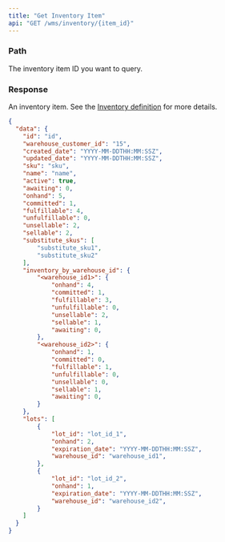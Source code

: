 ```yaml
---
title: "Get Inventory Item"
api: "GET /wms/inventory/{item_id}"
---
```


<Snippet file="headers.mdx" />

### Path

<ParamField path="item_id" type="string" required>
  The inventory item ID you want to query.
</ParamField>

### Response

<ResponseField name="data" type="object">

An inventory item. See the [Inventory definition](/wms-api/inventory/info) for more details.

<Snippet file="inventory.mdx" />

</ResponseField>

<ResponseExample>

```json Response
{
  "data": {
    "id": "id",
    "warehouse_customer_id": "15",
    "created_date": "YYYY-MM-DDTHH:MM:SSZ",
    "updated_date": "YYYY-MM-DDTHH:MM:SSZ",
    "sku": "sku",
    "name": "name",
    "active": true,
    "awaiting": 0,
    "onhand": 5,
    "committed": 1,
    "fulfillable": 4,
    "unfulfillable": 0,
    "unsellable": 2,
    "sellable": 2,
    "substitute_skus": [
        "substitute_sku1",
        "substitute_sku2"
    ],
    "inventory_by_warehouse_id": {
        "<warehouse_id1>": {
            "onhand": 4,
            "committed": 1,
            "fulfillable": 3,
            "unfulfillable": 0,
            "unsellable": 2,
            "sellable": 1,
            "awaiting": 0,
        },
        "<warehouse_id2>": {
            "onhand": 1,
            "committed": 0,
            "fulfillable": 1,
            "unfulfillable": 0,
            "unsellable": 0,
            "sellable": 1,
            "awaiting": 0,
        }
    },
    "lots": [
        {
            "lot_id": "lot_id_1",
            "onhand": 2,
            "expiration_date": "YYYY-MM-DDTHH:MM:SSZ",
            "warehouse_id": "warehouse_id1",
        },
        {
            "lot_id": "lot_id_2",
            "onhand": 1,
            "expiration_date": "YYYY-MM-DDTHH:MM:SSZ",
            "warehouse_id": "warehouse_id2",
        }
    ]
  }
}
```

</ResponseExample>
